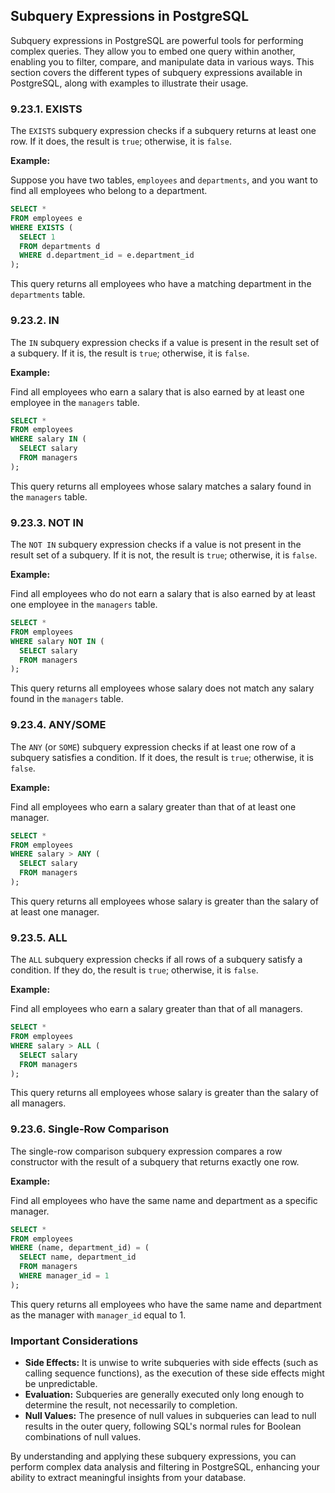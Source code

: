 ## Subquery Expressions in PostgreSQL

Subquery expressions in PostgreSQL are powerful tools for performing complex queries. They allow you to embed one query within another, enabling you to filter, compare, and manipulate data in various ways. This section covers the different types of subquery expressions available in PostgreSQL, along with examples to illustrate their usage.

### 9.23.1. EXISTS

The `EXISTS` subquery expression checks if a subquery returns at least one row. If it does, the result is `true`; otherwise, it is `false`.

**Example:**

Suppose you have two tables, `employees` and `departments`, and you want to find all employees who belong to a department.

```sql
SELECT *
FROM employees e
WHERE EXISTS (
  SELECT 1
  FROM departments d
  WHERE d.department_id = e.department_id
);
```

This query returns all employees who have a matching department in the `departments` table.

### 9.23.2. IN

The `IN` subquery expression checks if a value is present in the result set of a subquery. If it is, the result is `true`; otherwise, it is `false`.

**Example:**

Find all employees who earn a salary that is also earned by at least one employee in the `managers` table.

```sql
SELECT *
FROM employees
WHERE salary IN (
  SELECT salary
  FROM managers
);
```

This query returns all employees whose salary matches a salary found in the `managers` table.

### 9.23.3. NOT IN

The `NOT IN` subquery expression checks if a value is not present in the result set of a subquery. If it is not, the result is `true`; otherwise, it is `false`.

**Example:**

Find all employees who do not earn a salary that is also earned by at least one employee in the `managers` table.

```sql
SELECT *
FROM employees
WHERE salary NOT IN (
  SELECT salary
  FROM managers
);
```

This query returns all employees whose salary does not match any salary found in the `managers` table.

### 9.23.4. ANY/SOME

The `ANY` (or `SOME`) subquery expression checks if at least one row of a subquery satisfies a condition. If it does, the result is `true`; otherwise, it is `false`.

**Example:**

Find all employees who earn a salary greater than that of at least one manager.

```sql
SELECT *
FROM employees
WHERE salary > ANY (
  SELECT salary
  FROM managers
);
```

This query returns all employees whose salary is greater than the salary of at least one manager.

### 9.23.5. ALL

The `ALL` subquery expression checks if all rows of a subquery satisfy a condition. If they do, the result is `true`; otherwise, it is `false`.

**Example:**

Find all employees who earn a salary greater than that of all managers.

```sql
SELECT *
FROM employees
WHERE salary > ALL (
  SELECT salary
  FROM managers
);
```

This query returns all employees whose salary is greater than the salary of all managers.

### 9.23.6. Single-Row Comparison

The single-row comparison subquery expression compares a row constructor with the result of a subquery that returns exactly one row.

**Example:**

Find all employees who have the same name and department as a specific manager.

```sql
SELECT *
FROM employees
WHERE (name, department_id) = (
  SELECT name, department_id
  FROM managers
  WHERE manager_id = 1
);
```

This query returns all employees who have the same name and department as the manager with `manager_id` equal to 1.

### Important Considerations

- **Side Effects:** It is unwise to write subqueries with side effects (such as calling sequence functions), as the execution of these side effects might be unpredictable.
- **Evaluation:** Subqueries are generally executed only long enough to determine the result, not necessarily to completion.
- **Null Values:** The presence of null values in subqueries can lead to null results in the outer query, following SQL's normal rules for Boolean combinations of null values.

By understanding and applying these subquery expressions, you can perform complex data analysis and filtering in PostgreSQL, enhancing your ability to extract meaningful insights from your database.
